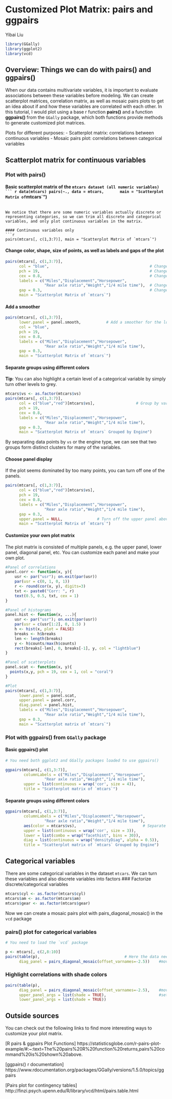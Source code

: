 # Customized Plot Matrix: pairs and ggpairs

Yibai Liu

```r
library(GGally)
library(ggplot2)
library(vcd)
```

## Overview: Things we can do with pairs() and ggpairs()

When our data contains multivariate variables, it is important to evaluate associations between these variables before modeling. We can create scatterplot matrices, correlation matrix, as well as mosaic pairs plots to get an idea about if and how these variables are correlated with each other. In this tutorial, I would plot using a base r function **pairs()** and a function **ggpairs()** from the `GGally` package, which both functions provide methods to generate customized plot matrices.  

Plots for different purposes:
- Scatterplot matrix: correlations between continuous variables
- Mosaic pairs plot: correlations between categorical variables

## Scatterplot matrix for continuous variables

### Plot with pairs()
#### Basic scatterplot matrix of the `mtcars dataset (all numeric variables)
``` r
data(mtcars)
pairs(~., data = mtcars,
      main = "Scatterplot Matrix of `mtcars`")
```

We notice that there are some numeric variables actually discrete or representing categories, so we can trim all discrete and categorical variables, and only plot continuous variables in the matrix.

#### Continuous variables only
```r
pairs(mtcars[, c(1,3:7)], main = "Scatterplot Matrix of `mtcars`")
```

#### Change color, shape, size of points, as well as labels and gaps of the plot
```r
pairs(mtcars[, c(1,3:7)],
      col = "blue",                                            # Change color
      pch = 19,                                                # Change shape of points
      cex = 0.8,                                               # Change size of points
      labels = c("Miles","Displacement","Horsepower",
                 "Rear axle ratio","Weight","1/4 mile time"),  # Change labels  
      gap = 0.3,                                               # Change gaps in between
      main = "Scatterplot Matrix of `mtcars`")
```

#### Add a smoother
```r
pairs(mtcars[, c(1,3:7)],
      lower.panel = panel.smooth,           # Add a smoother for the lower panel
      col = "blue",
      pch = 19,                                                
      cex = 0.8,                                               
      labels = c("Miles","Displacement","Horsepower",
                 "Rear axle ratio","Weight","1/4 mile time"),  
      gap = 0.3,                                               
      main = "Scatterplot Matrix of `mtcars`")
```

#### Separate groups using different colors
**Tip**: You can also highlight a certain level of a categorical variable by simply turn other levels to grey.
```r
mtcars$vs <- as.factor(mtcars$vs)
pairs(mtcars[, c(1,3:7)],
      col = c("blue","red")[mtcars$vs],                  # Group by variable `vs`
      pch = 19,                                                
      cex = 0.8,                                               
      labels = c("Miles","Displacement","Horsepower",
                 "Rear axle ratio","Weight","1/4 mile time"),  
      gap = 0.3,                                               
      main = "Scatterplot Matrix of `mtcars` Grouped by Engine")

```

By separating data points by `vs` or the engine type, we can see that two groups form distinct clusters for many of the variables. 

#### Choose panel display
If the plot seems dominated by too many points, you can turn off one of the panels.

```r
pairs(mtcars[, c(1,3:7)],
      col = c("blue","red")[mtcars$vs],                  
      pch = 19,                                                
      cex = 0.8,                                               
      labels = c("Miles","Displacement","Horsepower",
                 "Rear axle ratio","Weight","1/4 mile time"),  
      gap = 0.3,
      upper.panel = NULL,               # Turn off the upper panel above the diagonal
      main = "Scatterplot Matrix of `mtcars`")
```

#### Customize your own plot matrix
The plot matrix is consisted of multiple panels, e.g. the upper panel, lower panel, diagonal panel, etc.
You can customize each panel and make your own plot.
```r
#Panel of correlations
panel.corr <- function(x, y){
    usr <- par("usr"); on.exit(par(usr))
    par(usr = c(0, 1, 0, 1))
    r <- round(cor(x, y), digits=3)
    txt <- paste0("Corr: ", r)
    text(0.5, 0.5, txt, cex = 1)
}

#Panel of histograms
panel.hist <- function(x, ...){
    usr <- par("usr"); on.exit(par(usr))
    par(usr = c(usr[1:2], 0, 1.5) )
    h <- hist(x, plot = FALSE)
    breaks <- h$breaks
    len <- length(breaks)
    y <- h$counts/max(h$counts)
    rect(breaks[-len], 0, breaks[-1], y, col = "lightblue")
}

#Panel of scatterplots
panel.scat <- function(x, y){
  points(x,y, pch = 19, cex = 1, col = "coral")
}

#Plot
pairs(mtcars[, c(1,3:7)],  
      lower.panel = panel.scat,
      upper.panel = panel.corr,
      diag.panel = panel.hist,
      labels = c("Miles","Displacement","Horsepower",
                 "Rear axle ratio","Weight","1/4 mile time"),
      gap = 0.3, 
      main = "Scatterplot matrix of `mtcars`")

```


### Plot with ggpairs() from `GGally` package 
#### Basic ggpairs() plot
```r
# You need both ggplot2 and GGally packages loaded to use ggpairs()

ggpairs(mtcars[, c(1,3:7)],
        columnLabels = c("Miles","Displacement","Horsepower",
                 "Rear axle ratio","Weight","1/4 mile time"),
        upper = list(continuous = wrap('cor', size = 4)),
        title = "Scatterplot matrix of `mtcars`")
```

#### Separate groups using different colors
```r
ggpairs(mtcars[, c(1,3:7)],
        columnLabels = c("Miles","Displacement","Horsepower",
                 "Rear axle ratio","Weight","1/4 mile time"),
        aes(color = mtcars$vs),                             # Separate data by levels of vs
        upper = list(continuous = wrap('cor', size = 3)),
        lower = list(combo = wrap("facethist", bins = 30)),
        diag = list(continuous = wrap("densityDiag", alpha = 0.5)),
        title = "Scatterplot matrix of `mtcars` Grouped by Engine")
```

## Categorical variables
There are some categorical variables in the dataset `mtcars`. We can turn these variables and also discrete variables into factors
### Factorize discrete/categorical variables
```r
mtcars$cyl <- as.factor(mtcars$cyl)
mtcars$am <- as.factor(mtcars$am)
mtcars$gear <- as.factor(mtcars$gear)
```

Now we can create a mosaic pairs plot with pairs_diagonal_mosaic() in the `vcd` package

### pairs() plot for categorical variables
```r
# You need to load the `vcd` package

p <- mtcars[, c(2,8:10)]
pairs(table(p),                                     # Here the data needs to be in a table format 
      diag_panel = pairs_diagonal_mosaic(offset_varnames=-2.5))    #move down variable labels
```

### Highlight correlations with shade colors 
```r
pairs(table(p), 
      diag_panel = pairs_diagonal_mosaic(offset_varnames=-2.5),    #move down variable names
      upper_panel_args = list(shade = TRUE),                       #set shade colors
      lower_panel_args = list(shade = TRUE))

```

## Outside sources
You can check out the following links to find more interesting ways to customize your plot matrix. 

[R pairs & ggpairs Plot Functions] https://statisticsglobe.com/r-pairs-plot-example/#:~:text=The%20pairs%20R%20function%20returns,pairs%20command%20is%20shown%20above.

[ggpairs() r documentation] https://www.rdocumentation.org/packages/GGally/versions/1.5.0/topics/ggpairs

[Pairs plot for contingency tables] http://finzi.psych.upenn.edu/R/library/vcd/html/pairs.table.html



  
